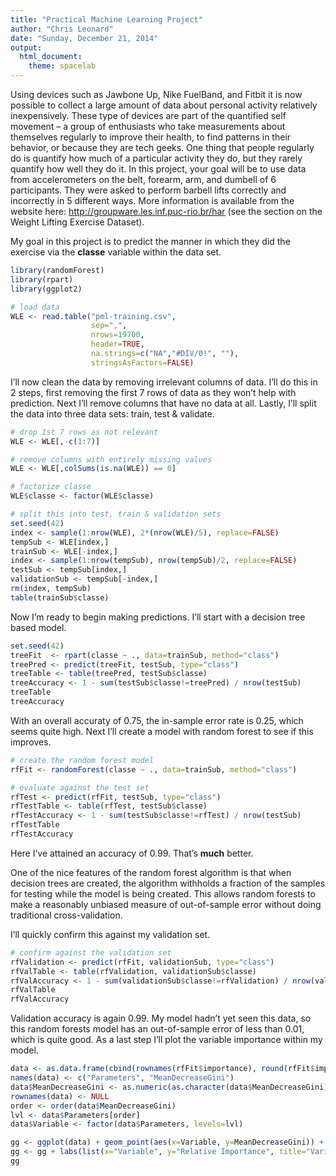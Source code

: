 ```yaml
---
title: "Practical Machine Learning Project"
author: "Chris Leonard"
date: "Sunday, December 21, 2014"
output:
  html_document:
    theme: spacelab
---
```


Using devices such as Jawbone Up, Nike FuelBand, and Fitbit it is now possible to collect a large amount of data about personal activity relatively inexpensively. These type of devices are part of the quantified self movement – a group of enthusiasts who take measurements about themselves regularly to improve their health, to find patterns in their behavior, or because they are tech geeks. One thing that people regularly do is quantify how much of a particular activity they do, but they rarely quantify how well they do it. In this project, your goal will be to use data from accelerometers on the belt, forearm, arm, and dumbell of 6 participants. They were asked to perform barbell lifts correctly and incorrectly in 5 different ways. More information is available from the website here: [http://groupware.les.inf.puc-rio.br/har](http://groupware.les.inf.puc-rio.br/har) (see the section on the Weight Lifting Exercise Dataset).

My goal in this project is to predict the manner in which they did the exercise via the **classe** variable within the data set.

```r
library(randomForest)
library(rpart)
library(ggplot2)

# load data
WLE <- read.table("pml-training.csv", 
                  sep=",", 
                  nrows=19700, 
                  header=TRUE, 
                  na.strings=c("NA","#DIV/0!", ""),
                  stringsAsFactors=FALSE)
```

I'll now clean the data by removing irrelevant columns of data. I'll do this in 2 steps, first removing the first 7 rows of data as they won't help with prediction. Next I'll remove columns that have no data at all. Lastly, I'll split the data into three data sets: train, test & validate.

```r
# drop 1st 7 rows as not relevant
WLE <- WLE[,-c(1:7)]

# remove columns with entirely missing values
WLE <- WLE[,colSums(is.na(WLE)) == 0]

# factorize classe
WLE$classe <- factor(WLE$classe)

# split this into test, train & validation sets
set.seed(42)
index <- sample(1:nrow(WLE), 2*(nrow(WLE)/5), replace=FALSE)
tempSub <- WLE[index,]
trainSub <- WLE[-index,]
index <- sample(1:nrow(tempSub), nrow(tempSub)/2, replace=FALSE)
testSub <- tempSub[index,]
validationSub <- tempSub[-index,]
rm(index, tempSub)
table(trainSub$classe)
```

Now I'm ready to begin making predictions. I'll start with a decision tree based model.

```r
set.seed(42)
treeFit  <- rpart(classe ~ ., data=trainSub, method="class")
treePred <- predict(treeFit, testSub, type="class")
treeTable <- table(treePred, testSub$classe)
treeAccuracy <- 1 - sum(testSub$classe!=treePred) / nrow(testSub)
treeTable
treeAccuracy
```

With an overall accuraty of 0.75, the in-sample error rate is 0.25, which seems quite high. Next I'll create a model with random forest to see if this improves.

```r
# create the random forest model
rfFit <- randomForest(classe ~ ., data=trainSub, method="class")

# evaluate against the test set
rfTest <- predict(rfFit, testSub, type="class")
rfTestTable <- table(rfTest, testSub$classe)
rfTestAccuracy <- 1 - sum(testSub$classe!=rfTest) / nrow(testSub)
rfTestTable
rfTestAccuracy
```

Here I've attained an accuracy of 0.99. That's **much** better.

One of the nice features of the random forest algorithm is that when decision trees are created, the algorithm withholds a fraction of the samples for testing while the model is being created. This allows random forests to make a reasonably unbiased measure of out-of-sample error without doing traditional cross-validation.

I'll quickly confirm this against my validation set.

```r
# confirm against the validation set
rfValidation <- predict(rfFit, validationSub, type="class")
rfValTable <- table(rfValidation, validationSub$classe)
rfValAccuracy <- 1 - sum(validationSub$classe!=rfValidation) / nrow(validationSub)
rfValTable
rfValAccuracy
```

Validation accuracy is again 0.99. My model hadn't yet seen this data, so this random forests model has an out-of-sample error of less than 0.01, which is quite good. As a last step I'll plot the variable importance within my model.

```r
data <- as.data.frame(cbind(rownames(rfFit$importance), round(rfFit$importance[,"MeanDecreaseGini"], 1)))
names(data) <- c("Parameters", "MeanDecreaseGini")
data$MeanDecreaseGini <- as.numeric(as.character(data$MeanDecreaseGini))
rownames(data) <- NULL
order <- order(data$MeanDecreaseGini)
lvl <- data$Parameters[order]
data$Variable <- factor(data$Parameters, levels=lvl)

gg <- ggplot(data) + geom_point(aes(x=Variable, y=MeanDecreaseGini)) + coord_flip()
gg <- gg + labs(list(x="Variable", y="Relative Importance", title="Variable Importance in Predictive Model"))
gg
```

